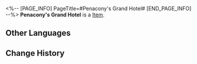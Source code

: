 <%-- [PAGE_INFO]
PageTitle=#Penacony's Grand Hotel#
[END_PAGE_INFO] --%>
{{Item Infobox
|id          = 53125
|image       = Item Penacony's Grand Hotel.png
|type        = 
|invCategory = Relics
|rarity      = 4
|effect      = 
|description = Encapsulated in the plane is Penacony's main structure &mdash; the Reverie hotel. Guests staying here will travel to a world of sweet dreams and enjoy a feast of luxury and extravagance in a seemingly omnipotent metropolis.
|source1     = [[Simulated Universe: World 8 - Immersion Device Redemption]]
}}
'''Penacony's Grand Hotel''' is a [[Item]].

==Other Languages==
{{Other Languages
|en   = Penacony's Grand Hotel
|zhs  = 匹诺康尼的堂皇酒店
|zht  = 匹諾康尼的堂皇飯店
|ja   = ピノコニーのグランドホテル
|ko   = 페나코니의 그랜드 호텔
|es   = Gran Hotel de Colonipenal
|fr   = Grand Hôtel de Penacony
|ru   = Гранд-отель Пенаконии
|th   = Penacony's Grand Hotel
|vi   = Khách Sạn Lớn Của Penacony
|de   = Penaconys Grandhotel
|id   = Penacony's Grand Hotel
|pt   = Grande Hotel de Penacony
}}

==Change History==
{{Change History|2.0}}